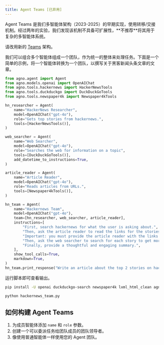 ```yaml
---
title: Agent Teams [已弃用]
---
```


<Note>
  Agent Teams 是我们多智能体架构（2023-2025）的早期实现，使用转移/交接机制。经过两年的实验，我们发现该机制不具备可扩展性，**不推荐**将其用于复杂的多智能体系统。

  请改用新的 [Teams](/teams) 架构。
</Note>

我们可以组合多个智能体组成一个团队，作为统一的整体来处理任务。下面是一个简单的示例，将一个智能体转换为一个团队，以撰写关于黑客新闻头条文章的文章。

```python hackernews_team.py
from agno.agent import Agent
from agno.models.openai import OpenAIChat
from agno.tools.hackernews import HackerNewsTools
from agno.tools.duckduckgo import DuckDuckGoTools
from agno.tools.newspaper4k import Newspaper4kTools

hn_researcher = Agent(
    name="HackerNews Researcher",
    model=OpenAIChat("gpt-4o"),
    role="Gets top stories from hackernews.",
    tools=[HackerNewsTools()],
)

web_searcher = Agent(
    name="Web Searcher",
    model=OpenAIChat("gpt-4o"),
    role="Searches the web for information on a topic",
    tools=[DuckDuckGoTools()],
    add_datetime_to_instructions=True,
)

article_reader = Agent(
    name="Article Reader",
    model=OpenAIChat("gpt-4o"),
    role="Reads articles from URLs.",
    tools=[Newspaper4kTools()],
)

hn_team = Agent(
    name="Hackernews Team",
    model=OpenAIChat("gpt-4o"),
    team=[hn_researcher, web_searcher, article_reader],
    instructions=[
        "First, search hackernews for what the user is asking about.",
        "Then, ask the article reader to read the links for the stories to get more information.",
        "Important: you must provide the article reader with the links to read.",
        "Then, ask the web searcher to search for each story to get more information.",
        "Finally, provide a thoughtful and engaging summary.",
    ],
    show_tool_calls=True,
    markdown=True,
)
hn_team.print_response("Write an article about the top 2 stories on hackernews", stream=True)
```

运行脚本即可查看输出。

```bash
pip install -U openai duckduckgo-search newspaper4k lxml_html_clean agno

python hackernews_team.py
```

## 如何构建 Agent Teams

1. 为成员智能体添加 `name` 和 `role` 参数。
2. 创建一个可以委派任务给团队成员的团队领导者。
3. 像使用普通智能体一样使用您的 Agent 团队。